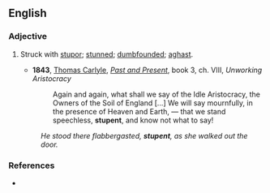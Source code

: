 ==English==

===Adjective===
{{en-adj}}

# {{rare}} Struck with [[stupor]]; [[stunned]]; [[dumbfounded]]; [[aghast]].
#*'''1843''', [[w:Thomas_Carlyle|Thomas Carlyle]], ''[[:w:Past and Present (book)|Past and Present]]'', book 3, ch. VIII, ''Unworking Aristocracy''  
#*: Again and again, what shall we say of the Idle Aristocracy, the Owners of the Soil of England […] We will say mournfully, in the presence of Heaven and Earth, — that we stand speechless, '''stupent''', and know not what to say!  
#: ''He stood there flabbergasted, '''stupent''', as she walked out the door.''

===References===
* {{R:Century 1911}}
